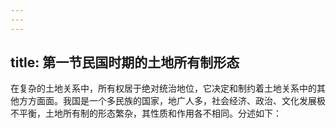 ```yaml
---
---
---
```

title: 第一节民国时期的土地所有制形态
---



在复杂的土地关系中，所有权居于绝对统治地位，它决定和制约着土地关系中的其他方方面面。我国是一个多民族的国家，地广人多，社会经济、政治、文化发展极不平衡，土地所有制的形态繁杂，其性质和作用各不相同。分述如下：
